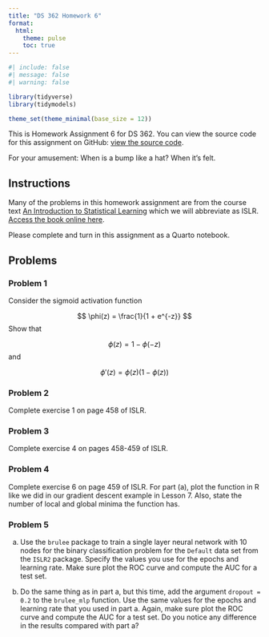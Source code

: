 ```yaml
---
title: "DS 362 Homework 6"
format: 
  html:
    theme: pulse  
    toc: true
---
```

  
```r
#| include: false
#| message: false
#| warning: false

library(tidyverse)
library(tidymodels)

theme_set(theme_minimal(base_size = 12))

```

This is Homework Assignment 6 for DS 362. You can view the source code for this assignment on GitHub: [view the source code](https://github.com/jmgraham30/ds_362_assignments/blob/main/homework_06/index.qmd).

For your amusement: When is a bump like a hat? When it's felt. 

## Instructions 

Many of the problems in this homework assignment are from the course text [An Introduction to Statistical Learning](https://www.statlearning.com/) which we will abbreviate as ISLR. [Access the book online here](https://hastie.su.domains/ISLR2/ISLRv2_corrected_June_2023.pdf).

Please complete and turn in this assignment as a Quarto notebook. 

## Problems

### Problem 1

Consider the sigmoid activation function

$$
\phi(z) = \frac{1}{1 + e^{-z}}
$$
Show that

$$
\phi(z) = 1 - \phi(-z)
$$
and

$$
\phi'(z) = \phi(z)(1 - \phi(z))
$$


### Problem 2

Complete exercise 1 on page 458 of ISLR.

### Problem 3

Complete exercise 4 on pages 458-459 of ISLR.

### Problem 4

Complete exercise 6 on page 459 of ISLR. For part (a), plot the function in R like we did in our gradient descent example in Lesson 7. Also, state the number of local and global minima the function has.  


### Problem 5

a. Use the `brulee` package to train a single layer neural network with 10 nodes for the binary classification problem for the `Default` data set from the `ISLR2` package. Specify the values you use for the epochs and learning rate. Make sure plot the ROC curve and compute the AUC for a test set. 

b. Do the same thing as in part a, but this time, add the argument `dropout = 0.2` to the `brulee_mlp` function. Use the same values for the epochs and learning rate that you used in part a. Again, make sure plot the ROC curve and compute the AUC for a test set. Do you notice any difference in the results compared with part a?
